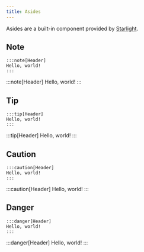 ```yaml
---
title: Asides
---
```


Asides are a built-in component provided by [Starlight](https://starlight.astro.build/guides/components/#asides).

## Note

```mdx
:::note[Header]
Hello, world!
:::
```

:::note[Header]
Hello, world!
:::

## Tip

```mdx
:::tip[Header]
Hello, world!
:::
```

:::tip[Header]
Hello, world!
:::

## Caution

```mdx
:::caution[Header]
Hello, world!
:::
```

:::caution[Header]
Hello, world!
:::

## Danger

```mdx
:::danger[Header]
Hello, world!
:::
```

:::danger[Header]
Hello, world!
:::